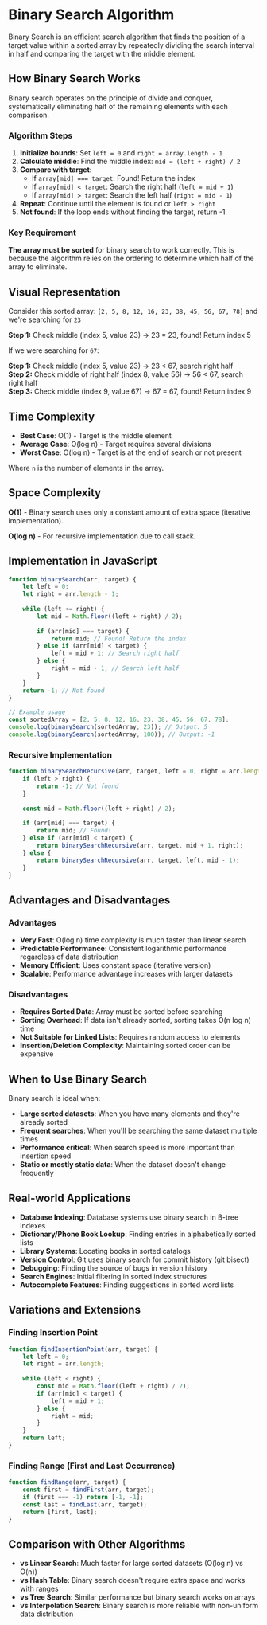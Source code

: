 
# Binary Search Algorithm

Binary Search is an efficient search algorithm that finds the position of a target value within a sorted array by repeatedly dividing the search interval in half and comparing the target with the middle element.

## How Binary Search Works

Binary search operates on the principle of divide and conquer, systematically eliminating half of the remaining elements with each comparison.

### Algorithm Steps

1. **Initialize bounds**: Set `left = 0` and `right = array.length - 1`
2. **Calculate middle**: Find the middle index: `mid = (left + right) / 2`
3. **Compare with target**:
   - If `array[mid] === target`: Found! Return the index
   - If `array[mid] < target`: Search the right half (`left = mid + 1`)
   - If `array[mid] > target`: Search the left half (`right = mid - 1`)
4. **Repeat**: Continue until the element is found or `left > right`
5. **Not found**: If the loop ends without finding the target, return -1

### Key Requirement

**The array must be sorted** for binary search to work correctly. This is because the algorithm relies on the ordering to determine which half of the array to eliminate.

## Visual Representation

Consider this sorted array: `[2, 5, 8, 12, 16, 23, 38, 45, 56, 67, 78]` and we're searching for `23`

**Step 1:** Check middle (index 5, value 23) → 23 = 23, found! Return index 5

If we were searching for `67`:

**Step 1:** Check middle (index 5, value 23) → 23 < 67, search right half <br />
**Step 2:** Check middle of right half (index 8, value 56) → 56 < 67, search right half <br />
**Step 3:** Check middle (index 9, value 67) → 67 = 67, found! Return index 9 <br />

## Time Complexity

- **Best Case**: O(1) - Target is the middle element
- **Average Case**: O(log n) - Target requires several divisions
- **Worst Case**: O(log n) - Target is at the end of search or not present

Where `n` is the number of elements in the array.

## Space Complexity

**O(1)** - Binary search uses only a constant amount of extra space (iterative implementation).

**O(log n)** - For recursive implementation due to call stack.

## Implementation in JavaScript

```js
function binarySearch(arr, target) {
    let left = 0;
    let right = arr.length - 1;
    
    while (left <= right) {
        let mid = Math.floor((left + right) / 2);
        
        if (arr[mid] === target) {
            return mid; // Found! Return the index
        } else if (arr[mid] < target) {
            left = mid + 1; // Search right half
        } else {
            right = mid - 1; // Search left half
        }
    }
    return -1; // Not found
}

// Example usage
const sortedArray = [2, 5, 8, 12, 16, 23, 38, 45, 56, 67, 78];
console.log(binarySearch(sortedArray, 23)); // Output: 5
console.log(binarySearch(sortedArray, 100)); // Output: -1
```

### Recursive Implementation

```js
function binarySearchRecursive(arr, target, left = 0, right = arr.length - 1) {
    if (left > right) {
        return -1; // Not found
    }
    
    const mid = Math.floor((left + right) / 2);
    
    if (arr[mid] === target) {
        return mid; // Found!
    } else if (arr[mid] < target) {
        return binarySearchRecursive(arr, target, mid + 1, right);
    } else {
        return binarySearchRecursive(arr, target, left, mid - 1);
    }
}
```

## Advantages and Disadvantages

### Advantages
- **Very Fast**: O(log n) time complexity is much faster than linear search
- **Predictable Performance**: Consistent logarithmic performance regardless of data distribution
- **Memory Efficient**: Uses constant space (iterative version)
- **Scalable**: Performance advantage increases with larger datasets

### Disadvantages
- **Requires Sorted Data**: Array must be sorted before searching
- **Sorting Overhead**: If data isn't already sorted, sorting takes O(n log n) time
- **Not Suitable for Linked Lists**: Requires random access to elements
- **Insertion/Deletion Complexity**: Maintaining sorted order can be expensive

## When to Use Binary Search

Binary search is ideal when:

- **Large sorted datasets**: When you have many elements and they're already sorted
- **Frequent searches**: When you'll be searching the same dataset multiple times
- **Performance critical**: When search speed is more important than insertion speed
- **Static or mostly static data**: When the dataset doesn't change frequently

## Real-world Applications

- **Database Indexing**: Database systems use binary search in B-tree indexes
- **Dictionary/Phone Book Lookup**: Finding entries in alphabetically sorted lists
- **Library Systems**: Locating books in sorted catalogs
- **Version Control**: Git uses binary search for commit history (git bisect)
- **Debugging**: Finding the source of bugs in version history
- **Search Engines**: Initial filtering in sorted index structures
- **Autocomplete Features**: Finding suggestions in sorted word lists

## Variations and Extensions

### Finding Insertion Point
```js
function findInsertionPoint(arr, target) {
    let left = 0;
    let right = arr.length;
    
    while (left < right) {
        const mid = Math.floor((left + right) / 2);
        if (arr[mid] < target) {
            left = mid + 1;
        } else {
            right = mid;
        }
    }
    return left;
}
```

### Finding Range (First and Last Occurrence)
```js
function findRange(arr, target) {
    const first = findFirst(arr, target);
    if (first === -1) return [-1, -1];
    const last = findLast(arr, target);
    return [first, last];
}
```

## Comparison with Other Algorithms

- **vs Linear Search**: Much faster for large sorted datasets (O(log n) vs O(n))
- **vs Hash Table**: Binary search doesn't require extra space and works with ranges
- **vs Tree Search**: Similar performance but binary search works on arrays
- **vs Interpolation Search**: Binary search is more reliable with non-uniform data distribution

<Visualizer />
